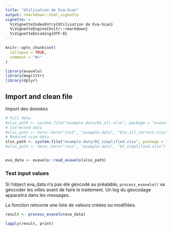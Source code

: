 ```yaml
---
title: "Utilisation de Eva-Scan"
output: rmarkdown::html_vignette
vignette: >
  %\VignetteIndexEntry{Utilisation de Eva-Scan}
  %\VignetteEngine{knitr::rmarkdown}
  %\VignetteEncoding{UTF-8}
---
```


```r
knitr::opts_chunk$set(
  collapse = TRUE,
  comment = "#>"
)
```

```r
library(evavelo)
library(magrittr)
library(dplyr)
```

## Import and clean file
Import des données

```r
# Full data
#xlsx_path <- system.file("example-data/01_all.xlsx", package = "evavelo")
# Corrected data
#xlsx_path <- here::here("inst", "example-data", "01a_all_correct.xlsx")
# Reduced size data
xlsx_path <- system.file("example-data/02_simplified.xlsx", package = "evavelo")
#xlsx_path <- here::here("inst", "example-data", "02_simplified.xlsx")


eva_data <- evavelo::read_evavelo(xlsx_path)

```

### Test input values

Si l'object eva_data n'a pas été géocodé au préalable, `process_evavelo()` va géocoder les villes avant de faire le traitement.
Un log du géocodage apparaitra dans les messages.

La fonction retourne une liste de valeurs créées ou modifiées.

```r
result <- process_evavelo(eva_data)

lapply(result, print)
```



